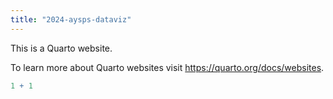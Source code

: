 ```yaml
---
title: "2024-aysps-dataviz"
---
```


This is a Quarto website.

To learn more about Quarto websites visit <https://quarto.org/docs/websites>.

```r
1 + 1
```
